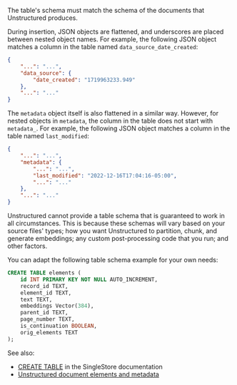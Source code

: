 The table's schema must match the schema of the documents that Unstructured produces. 

During insertion, JSON objects are flattened, and underscores are placed between nested object names. 
For example, the following JSON object matches a column in the table named `data_source_date_created`:

```json
{
    "...": "...",
    "data_source": {
        "date_created": "1719963233.949"
    },
    "...": "..."
}
```

The `metadata` object itself is also flattened in a similar way. However, for nested objects in `metadata`, 
the column in the table does not start with `metadata_`. For example, the following JSON object matches a 
column in the table named `last_modified`:

```json
{
    "...": "...",
    "metadata": {
        "...": "...",
        "last_modified": "2022-12-16T17:04:16-05:00",
        "...": "..."
    },
    "...": "..."
}
```

Unstructured cannot provide a table schema that is guaranteed to work in all 
circumstances. This is because these schemas will vary based on your source files' types; how you 
want Unstructured to partition, chunk, and generate embeddings; any custom post-processing code that you run; and other factors.

You can adapt the following table schema example for your own needs:

```sql
CREATE TABLE elements (
    id INT PRIMARY KEY NOT NULL AUTO_INCREMENT,
    record_id TEXT,
    element_id TEXT,
    text TEXT,
    embeddings Vector(384),
    parent_id TEXT,
    page_number TEXT,
    is_continuation BOOLEAN,
    orig_elements TEXT
);
```

See also:

- [CREATE TABLE](https://docs.singlestore.com/cloud/reference/sql-reference/data-definition-language-ddl/create-table/) 
  in the SingleStore documentation
- [Unstructured document elements and metadata](/latform-api/partition-api/document-elements)